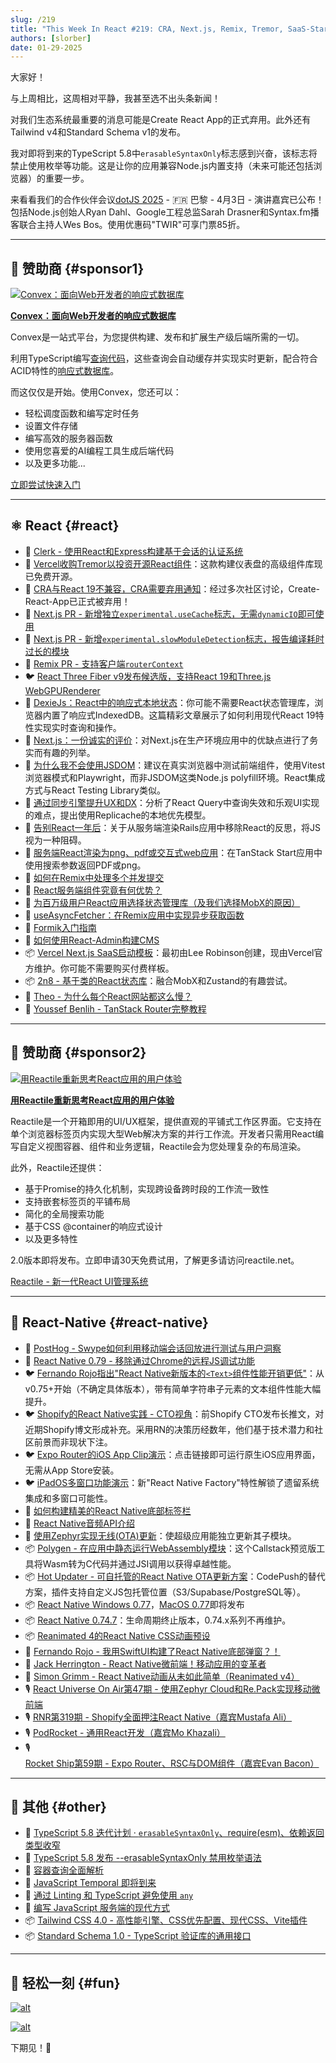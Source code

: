 ```yaml
---
slug: /219
title: "This Week In React #219: CRA, Next.js, Remix, Tremor, SaaS-Starter, Local-First, JSDom, 2n8, RN-Windows, OTA, Polygen, Audio API, Debugging, Shopify, Bottom Tabs, Reanimated, Tailwind, Standard Schema, TypeScript..."
authors: [slorber]
date: 01-29-2025
---
```


大家好！

与上周相比，这周相对平静，我甚至选不出头条新闻！

对我们生态系统最重要的消息可能是Create React App的正式弃用。此外还有Tailwind v4和Standard Schema v1的发布。

我对即将到来的TypeScript 5.8中`erasableSyntaxOnly`标志感到兴奋，该标志将禁止使用枚举等功能。这是让你的应用兼容Node.js内置支持（未来可能还包括浏览器）的重要一步。

来看看我们的合作伙伴会议[dotJS 2025](https://www.dotjs.io/?utm_source=thisweekinreact) - 🇫🇷 巴黎 - 4月3日 - 演讲嘉宾已公布！包括Node.js创始人Ryan Dahl、Google工程总监Sarah Drasner和Syntax.fm播客联合主持人Wes Bos。使用优惠码"TWIR"可享门票85折。

<!-- truncate -->


<Support />

---

## 💸 赞助商 {#sponsor1}

[![Convex：面向Web开发者的响应式数据库](/emails/issues/219/convexbanner.jpg)](https://convex.link/thisweek)

**[Convex：面向Web开发者的响应式数据库](https://convex.link/thisweek)**

Convex是一站式平台，为您提供构建、发布和扩展生产级后端所需的一切。

利用TypeScript编写[查询代码](https://docs.convex.dev/functions/query-functions/)，这些查询会自动缓存并实现实时更新，配合符合ACID特性的[响应式数据库](https://docs.convex.dev/database)。

而这仅仅是开始。使用Convex，您还可以：

- 轻松调度函数和编写定时任务
- 设置文件存储
- 编写高效的服务器函数
- 使用您喜爱的AI编程工具生成后端代码
- 以及更多功能...

[立即尝试快速入门](https://docs.convex.dev/quickstarts)

---

## ⚛️ React {#react}

- 💸 [Clerk - 使用React和Express构建基于会话的认证系统](https://go.clerk.com/HRqsMAP)
- 📣 [Vercel收购Tremor以投资开源React组件](https://vercel.com/blog/vercel-acquires-tremor)：这款构建仪表盘的高级组件库现已免费开源。
- 👀 [CRA与React 19不兼容，CRA需要弃用通知](https://github.com/facebook/create-react-app/issues/17004)：经过多次社区讨论，Create-React-App已正式被弃用！
- 👀 [Next.js PR - 新增独立`experimental.useCache`标志，无需`dynamicIO`即可使用](https://github.com/vercel/next.js/pull/75240)
- 👀 [Next.js PR - 新增`experimental.slowModuleDetection`标志，报告编译耗时过长的模块](https://github.com/vercel/next.js/pull/75368)
- 👀 [Remix PR - 支持客户端`routerContext`](https://github.com/remix-run/react-router/pull/12515)
- 🐦 [React Three Fiber v9发布候选版，支持React 19和Three.js WebGPURenderer](https://x.com/0xca0a/status/1882441755368563114)
- 📜 [DexieJs：React中的响应式本地状态](https://www.typeonce.dev/article/dexie-js-reactive-local-state-in-react)：你可能不需要React状态管理库，浏览器内置了响应式IndexedDB。这篇精彩文章展示了如何利用现代React 19特性实现实时查询和操作。
- 📜 [Next.js：一份诚实的评价](https://beeps.dev/blog/nextjs-an-honest-review)：对Next.js在生产环境应用中的优缺点进行了务实而有趣的列举。
- 📜 [为什么我不会使用JSDOM](https://www.epicweb.dev/why-i-won-t-use-jsdom)：建议在真实浏览器中测试前端组件，使用Vitest浏览器模式和Playwright，而非JSDOM这类Node.js polyfill环境。React集成方式与React Testing Library类似。
- 📜 [通过同步引擎提升UX和DX](https://www.carlassmann.com/blog/improve-ux-dx-with-sync-engines)：分析了React Query中查询失效和乐观UI实现的难点，提出使用Replicache的本地优先模型。
- 📜 [告别React一年后](https://kellysutton.com/2025/01/18/moving-on-from-react-a-year-later.html)：关于从服务端渲染Rails应用中移除React的反思，将JS视为一种阻碍。
- 📜 [服务端React渲染为png、pdf或交互式web应用](https://swizec.com/blog/server-side-react-that-renders-as-png-pdf-or-interactive-webapp/)：在TanStack Start应用中使用搜索参数返回PDF或png。
- 📜 [如何在Remix中处理多个并发提交](https://tigerabrodi.blog/how-to-handle-multiple-concurrent-submissions-in-remix)
- 📜 [React服务端组件究竟有何优势？](https://tigerabrodi.blog/why-is-react-server-components-actually-beneficial-full-history)
- 📜 [为百万级用户React应用选择状态管理库（及我们选择MobX的原因）](https://www.photoroom.com/inside-photoroom/picking-a-state-management-library-why-we-went-with-mobx-)
- 📜 [useAsyncFetcher：在Remix应用中实现异步获取函数](https://www.cerbos.dev/blog/useasyncfetcher-implement-asynchronous-fetch-in-remix)
- 📜 [Formik入门指南](https://playfulprogramming.com/posts/formik-intro)
- 📜 [如何使用React-Admin构建CMS](https://marmelab.com/blog/2025/01/24/how-to-build-a-cms-with-react-admin.html)
- 📦 [Vercel Next.js SaaS启动模板](https://github.com/nextjs/saas-starter)：最初由Lee Robinson创建，现由Vercel官方维护。你可能不需要购买付费样板。
- 📦 [2n8 - 基于类的React状态库](https://2n8.wstone.uk/)：融合MobX和Zustand的有趣尝试。
- 🎥 [Theo - 为什么每个React网站都这么慢？](https://www.youtube.com/watch?v=INLq9RPAYUw)
- 🎥 [Youssef Benlih - TanStack Router完整教程](https://www.youtube.com/watch?v=fpXOT8SNTpY)

<SubscribeFormEmbed placement="middle" />

---

## 💸 赞助商 {#sponsor2}

[![用Reactile重新思考React应用的用户体验](/emails/issues/216/reactile.jpg)](https://www.reactile.net/?utm_source=ThisweekinReact)

**[用Reactile重新思考React应用的用户体验](https://www.reactile.net/?utm_source=ThisweekinReact)**

Reactile是一个开箱即用的UI/UX框架，提供直观的平铺式工作区界面。它支持在单个浏览器标签页内实现大型Web解决方案的并行工作流。开发者只需用React编写自定义视图容器、组件和业务逻辑，Reactile会为您处理复杂的布局渲染。

此外，Reactile还提供：

- 基于Promise的持久化机制，实现跨设备跨时段的工作流一致性
- 支持嵌套标签页的平铺布局
- 简化的全局搜索功能
- 基于CSS @container的响应式设计
- 以及更多特性

2.0版本即将发布。立即申请30天免费试用，了解更多请访问reactile.net。

[Reactile - 新一代React UI管理系统](https://www.reactile.net/price?utm_source=ThisweekinReact)

---

## 📱 React-Native {#react-native}

- 💸 [PostHog - Swype如何利用移动端会话回放进行测试与用户洞察](https://dub.link/twir-jan29)
- 📣 [React Native 0.79 - 移除通过Chrome的远程JS调试功能](https://github.com/react-native-community/discussions-and-proposals/discussions/872)
- 🐦 [Fernando Rojo指出"React Native新版本的`<Text>`组件性能开销更低"](https://x.com/FernandoTheRojo/status/1882111985661415556)：从v0.75+开始（不确定具体版本），带有简单字符串子元素的文本组件性能大幅提升。
- 🐦 [Shopify的React Native实践 - CTO视角](https://x.com/jmwind/status/1882071857098080653)：前Shopify CTO发布长推文，对近期Shopify博文形成补充。采用RN的决策历经数年，他们基于技术潜力和社区前景而非现状下注。
- 🐦 [Expo Router的iOS App Clip演示](https://x.com/Baconbrix/status/1882141919574360421)：点击链接即可运行原生iOS应用界面，无需从App Store安装。
- 🐦 [iPadOS多窗口功能演示](https://x.com/o_kwasniewski/status/1882388170643272130)：新"React Native Factory"特性解锁了遗留系统集成和多窗口可能性。
- 📜 [如何构建精美的React Native底部标签栏](https://expo.dev/blog/how-to-build-beautiful-react-native-bottom-tabs)
- 📜 [React Native音频API介绍](https://blog.swmansion.com/hello-react-native-audio-api-bb0f10347211)
- 📜 [使用Zephyr实现无线(OTA)更新](https://zephyr-cloud.io/blog/ota-with-zephyr)：使超级应用能独立更新其子模块。
- 📦 [Polygen - 在应用中静态运行WebAssembly模块](https://github.com/callstackincubator/polygen)：这个Callstack预览版工具将Wasm转为C代码并通过JSI调用以获得卓越性能。
- 📦 [Hot Updater - 可自托管的React Native OTA更新方案](https://github.com/gronxb/hot-updater)：CodePush的替代方案，插件支持自定义JS包托管位置（S3/Supabase/PostgreSQL等）。
- 📦 [React Native Windows 0.77](https://github.com/microsoft/react-native-windows/releases/tag/react-native-windows_v0.77.0)，[MacOS 0.77](https://github.com/microsoft/react-native-macos/pull/2333)即将发布
- 📦 [React Native 0.74.7](https://github.com/facebook/react-native/releases/tag/v0.74.7)：生命周期终止版本，0.74.x系列不再维护。
- 📦 [Reanimated 4的React Native CSS动画预设](https://github.com/software-mansion-labs/react-native-css-animations)
- 🎥 [Fernando Rojo - 我用SwiftUI构建了React Native底部弹窗？！](https://www.youtube.com/watch?v=TFEPTgGJ2iU)
- 🎥 [Jack Herrington - React Native微前端！移动应用的变革者](https://www.youtube.com/watch?v=Lp-5wSsd5Do)
- 🎥 [Simon Grimm - React Native动画从未如此简单（Reanimated v4）](https://www.youtube.com/watch?v=QgCLSR9EbDc)
- 🎙️ [React Universe On Air第47期 - 使用Zephyr Cloud和Re.Pack实现移动微前端](https://www.youtube.com/watch?v=9fHpEngW2lU)
- 🎙️ [RNR第319期 - Shopify全面押注React Native（嘉宾Mustafa Ali）](https://www.reactnativeradio.com/episodes/rnr-319-shopify-goes-full-throttle-on-react-native-with-mustafa-ali)
- 🎙️ [PodRocket - 通用React开发（嘉宾Mo Khazali）](https://podrocket.logrocket.com/universal-react-mo-khazali)
- 🎙️ [Rocket Ship第59期 - Expo Router、RSC与DOM组件（嘉宾Evan Bacon）](https://share.transistor.fm/s/df636b75)

---

## 🔀 其他 {#other}

- 👀 [TypeScript 5.8 迭代计划 · `erasableSyntaxOnly`、require(esm)、依赖返回类型收窄](https://github.com/microsoft/TypeScript/issues/61023)
- 📜 [TypeScript 5.8 发布 --erasableSyntaxOnly 禁用枚举语法](https://www.totaltypescript.com/erasable-syntax-only)
- 📜 [容器查询全面解析](https://www.joshwcomeau.com/css/container-queries-unleashed/)
- 📜 [JavaScript Temporal 即将到来](https://developer.mozilla.org/en-US/blog/javascript-temporal-is-coming/)
- 📜 [通过 Linting 和 TypeScript 避免使用 `any`](https://typescript-eslint.io/blog/avoiding-anys/)
- 📜 [编写 JavaScript 服务端的现代方式](https://marvinh.dev/blog/modern-way-to-write-javascript-servers/)
- 📦 [Tailwind CSS 4.0 - 高性能引擎、CSS优先配置、现代CSS、Vite插件](https://tailwindcss.com/blog/tailwindcss-v4)
- 📦 [Standard Schema 1.0 - TypeScript 验证库的通用接口](https://standardschema.dev/)

---

## 🤭 轻松一刻 {#fun}

[![alt](/emails/issues/219/meme.jpg)](https://x.com/dcorbacho/status/1655443576195538946)

[![alt](/emails/issues/219/meme2.jpg)](https://x.com/thekitze/status/1883985586194706537)

下期见！👋